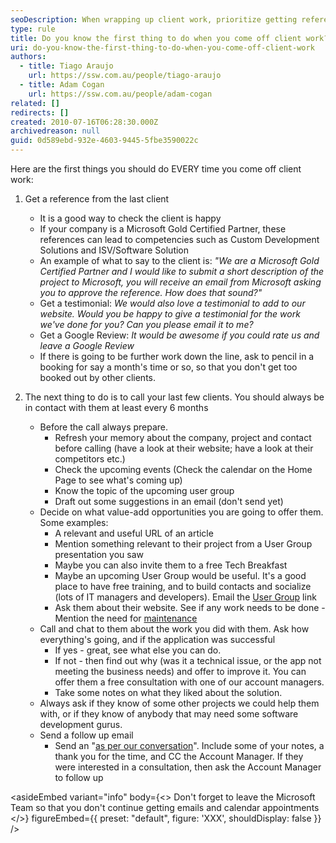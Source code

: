 ```yaml
---
seoDescription: When wrapping up client work, prioritize getting references from satisfied clients to boost your company's credibility and unlock new opportunities.
type: rule
title: Do you know the first thing to do when you come off client work?
uri: do-you-know-the-first-thing-to-do-when-you-come-off-client-work
authors:
  - title: Tiago Araujo
    url: https://ssw.com.au/people/tiago-araujo
  - title: Adam Cogan
    url: https://ssw.com.au/people/adam-cogan
related: []
redirects: []
created: 2010-07-16T06:28:30.000Z
archivedreason: null
guid: 0d589ebd-932e-4603-9445-5fbe3590022c
---
```


Here are the first things you should do EVERY time you come off client work:
1. Get a reference from the last client

   - It is a good way to check the client is happy
   - If your company is a Microsoft Gold Certified Partner, these references can lead to competencies such as Custom Development Solutions and ISV/Software Solution
   - An example of what to say to the client is: _"We are a Microsoft Gold Certified Partner and I would like to submit a short description of the project to Microsoft, you will receive an email from Microsoft asking you to approve the reference. How does that sound?"_
   - Get a testimonial: _We would also love a testimonial to add to our website. Would you be happy to give a testimonial for the work we've done for you? Can you please email it to me?_
   - Get a Google Review: _It would be awesome if you could rate us and leave a Google Review_
   - If there is going to be further work down the line, ask to pencil in a booking for say a month's time or so, so that you don't get too booked out by other clients.

1. The next thing to do is to call your last few clients. You should always be in contact with them at least every 6 months
   - Before the call always prepare.
     - Refresh your memory about the company, project and contact before calling (have a look at their website; have a look at their competitors etc.)
     - Check the upcoming events (Check the calendar on the Home Page to see what's coming up)
     - Know the topic of the upcoming user group
     - Draft out some suggestions in an email (don't send yet)
   - Decide on what value-add opportunities you are going to offer them. Some examples:
     - A relevant and useful URL of an article
     - Mention something relevant to their project from a User Group presentation you saw
     - Maybe you can also invite them to a free Tech Breakfast
     - Maybe an upcoming User Group would be useful. It's a good place to have free training, and to build contacts and socialize (lots of IT managers and developers). Email the [User Group](http://www.ssw.com.au/ssw/NETUG/Default.aspx) link
     - Ask them about their website. See if any work needs to be done - Mention the need for [maintenance](/rules-to-better-websites-tuning-and-maintenance)
   - Call and chat to them about the work you did with them. Ask how everything's going, and if the application was successful
     - If yes - great, see what else you can do.
     - If not - then find out why (was it a technical issue, or the app not meeting the business needs) and offer to improve it. You can offer them a free consultation with one of our account managers.
     - Take some notes on what they liked about the solution.
   - Always ask if they know of some other projects we could help them with, or if they know of anybody that may need some software development gurus.
   - Send a follow up email
     - Send an "[as per our conversation](/do-you-send-as-per-our-conversation-emails)". Include some of your notes, a thank you for the time, and CC the Account Manager. If they were interested in a consultation, then ask the Account Manager to follow up

<asideEmbed
  variant="info"
  body={<>
    Don't forget to leave the Microsoft Team so that you don't continue getting emails and calendar appointments
  </>}
  figureEmbed={{
    preset: "default",
    figure: 'XXX',
    shouldDisplay: false
  }}
/>